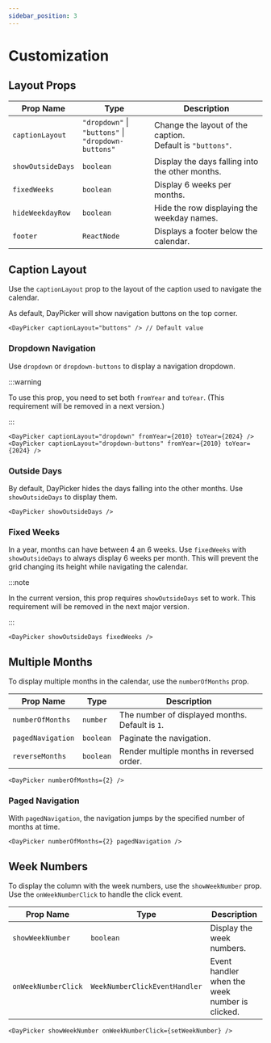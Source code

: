 ```yaml
---
sidebar_position: 3
---
```


# Customization

## Layout Props

| Prop Name         | Type                                                     | Description                                                      |
| ----------------- | -------------------------------------------------------- | ---------------------------------------------------------------- |
| `captionLayout`   | `"dropdown"` \| `"buttons"` \|<br/> `"dropdown-buttons"` | Change the layout of the caption. <br /> Default is `"buttons"`. |
| `showOutsideDays` | `boolean`                                                | Display the days falling into the other months.                  |
| `fixedWeeks`      | `boolean`                                                | Display 6 weeks per months.                                      |
| `hideWeekdayRow`  | `boolean`                                                | Hide the row displaying the weekday names.                       |
| `footer`          | `ReactNode`                                              | Displays a footer below the calendar.                            |

## Caption Layout

Use the `captionLayout` prop to the layout of the caption used to navigate the calendar.

As default, DayPicker will show navigation buttons on the top corner.

```tsx
<DayPicker captionLayout="buttons" /> // Default value
```

### Dropdown Navigation

Use `dropdown` or `dropdown-buttons` to display a navigation dropdown.

:::warning

To use this prop, you need to set both `fromYear` and `toYear`. (This requirement will be removed in a next version.)

:::

```tsx
<DayPicker captionLayout="dropdown" fromYear={2010} toYear={2024} />
<DayPicker captionLayout="dropdown-buttons" fromYear={2010} toYear={2024} />
```

<BrowserWindow>
  <Examples.Dropdown />
</BrowserWindow>

### Outside Days

By default, DayPicker hides the days falling into the other months. Use `showOutsideDays` to display them.

```tsx
<DayPicker showOutsideDays />
```

<BrowserWindow>
  <Examples.OutsideDays />
</BrowserWindow>

### Fixed Weeks

In a year, months can have between 4 an 6 weeks. Use `fixedWeeks` with `showOutsideDays` to always display 6 weeks per month. This will prevent the grid changing its height while navigating the calendar.

:::note

In the current version, this prop requires `showOutsideDays` set to work. This
requirement will be removed in the next major version.

:::

```tsx
<DayPicker showOutsideDays fixedWeeks />
```

<BrowserWindow>
  <Examples.FixedWeeks />
</BrowserWindow>

## Multiple Months

To display multiple months in the calendar, use the `numberOfMonths` prop.

| Prop Name         | Type      | Description                                     |
| ----------------- | --------- | ----------------------------------------------- |
| `numberOfMonths`  | `number`  | The number of displayed months. Default is `1`. |
| `pagedNavigation` | `boolean` | Paginate the navigation.                        |
| `reverseMonths`   | `boolean` | Render multiple months in reversed order.       |

```tsx
<DayPicker numberOfMonths={2} />
```

<BrowserWindow>
  <Examples.MultipleMonths />
</BrowserWindow>

### Paged Navigation

With `pagedNavigation`, the navigation jumps by the specified number of months at time.

```tsx
<DayPicker numberOfMonths={2} pagedNavigation />
```

<BrowserWindow>
  <Examples.MultipleMonthsPaged />
</BrowserWindow>

## Week Numbers

To display the column with the week numbers, use the `showWeekNumber` prop. Use the `onWeekNumberClick` to handle the click event.

| Prop Name           | Type                          | Description                                    |
| ------------------- | ----------------------------- | ---------------------------------------------- |
| `showWeekNumber`    | `boolean`                     | Display the week numbers.                      |
| `onWeekNumberClick` | `WeekNumberClickEventHandler` | Event handler when the week number is clicked. |

```tsx
<DayPicker showWeekNumber onWeekNumberClick={setWeekNumber} />
```

<BrowserWindow>
  <Examples.Weeknumber />
</BrowserWindow>
